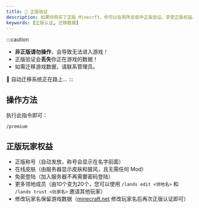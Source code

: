 ```yaml
---
title: 🪪 正版验证
description: 如果你购买了正版 Minecrft，你可以在厕所总部中正版验证。享受正版权益。
keywords: [正版认证, 迁移数据]
---
```


:::caution
* **非正版请勿操作**，会导致无法进入游戏！  
* 正版验证会**丢失**你正在游戏的数据！
* 如需迁移游戏数据，请联系管理员。

🚧 自动迁移系统正在路上…
:::

## 操作方法

执行此指令即可：

```plain
/premium
```

## 正版玩家权益

- 正版称号（自动发放，称号会显示在名字前面）
- 在线皮肤（由服务器显示皮肤和披风，且无需任何 Mod）
- 免密登陆（加入服务器不再需要密码登陆）
- 更多领地成员（由10个变为20个，您可以使用 `/lands edit <领地名>` 和 `/lands trust <玩家名>` 邀请其他玩家）
- 修改玩家名保留游戏数据（[minecraft.net](https://www.minecraft.net/en-us/msaprofile/mygames/editprofile) 修改玩家名后再次正版认证即可）
